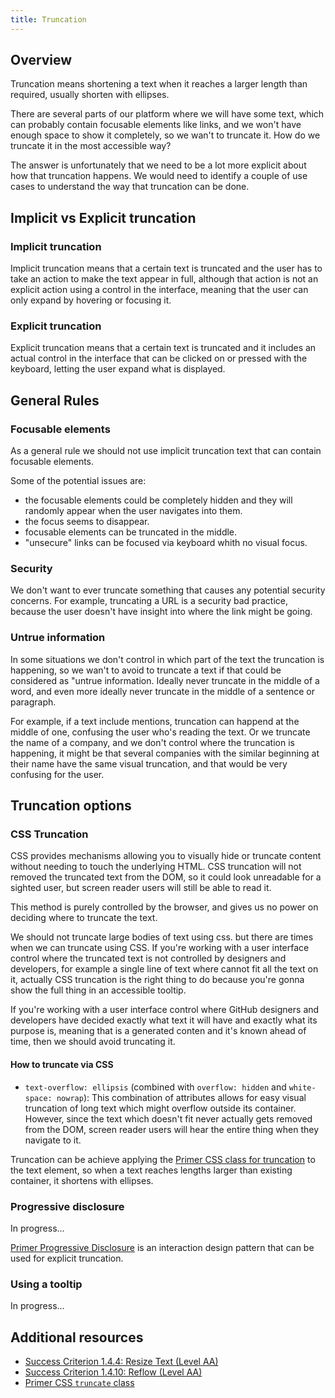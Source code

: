 ```yaml
---
title: Truncation
---
```


## Overview

Truncation means shortening a text when it reaches a larger length than required, usually shorten with ellipses.

There are several parts of our platform where we will have some text, which can probably contain focusable elements like links,
and we won't have enough space to show it completely, so we wan't to truncate it. How do we truncate it in the most accessible way?

The answer is unfortunately that we need to be a lot more explicit about how that truncation happens.
We would need to identify a couple of use cases to understand the way that truncation can be done.

## Implicit vs Explicit truncation

### Implicit truncation

Implicit truncation means that a certain text is truncated and the user has to take an action to make the text appear in full, although that action is not an explicit action using a control in the interface, meaning that the user can only expand by hovering or focusing it.

### Explicit truncation

Explicit truncation means that a certain text is truncated and it includes an actual control in the interface that can be clicked on or pressed with the keyboard,
letting the user expand what is displayed.

## General Rules

### Focusable elements

As a general rule we should not use implicit truncation text that can contain focusable elements.

Some of the potential issues are:
- the focusable elements could be completely hidden and they will randomly appear when the user navigates into them.
- the focus seems to disappear.
- focusable elements can be truncated in the middle.
- "unsecure" links can be focused via keyboard whith no visual focus.

### Security

We don't want to ever truncate something that causes any potential security concerns.
For example, truncating a URL is a security bad practice, because the user doesn't have insight into where the link might be going.

### Untrue information

In some situations we don't control in which part of the text the truncation is happening, so we wan't to avoid to truncate a text if that could be considered as 
"untrue information.
Ideally never truncate in the middle of a word, and even more ideally never truncate in the middle of a sentence or paragraph.

For example, if a text include mentions, truncation can happend at the middle of one, confusing the user who's reading the text.
Or we truncate the name of a company, and we don't control where the truncation is happening, it might be that several companies with the similar beginning at their name have the same visual truncation, and that would be very confusing for the user.

## Truncation options

### CSS Truncation

CSS provides mechanisms allowing you to visually hide or truncate content without needing to touch the underlying HTML.
CSS truncation will not removed the truncated text from the DOM, so it could look unreadable for a sighted user, but screen reader users will still be able to read it.

This method is purely controlled by the browser, and gives us no power on deciding where to truncate the text.

We should not truncate large bodies of text using css. but there are times when we can truncate using CSS. If you're working with a user interface control where the truncated text is not controlled by designers and developers, for example a single line of text where cannot fit all the text on it, actually CSS truncation is the right thing to do because you're gonna show the full thing in an accessible tooltip.

If you're working with a user interface control where GitHub designers and developers have decided exactly what text it will have and exactly what its purpose is, meaning that is a generated conten and it's known ahead of time, then we should avoid truncating it.

#### How to truncate via CSS

- `text-overflow: ellipsis` (combined with `overflow: hidden` and `white-space: nowrap`): This combination of attributes allows for easy visual truncation of long text which might overflow outside its container. However, since the text which doesn't fit never actually gets removed from the DOM, screen reader users will hear the entire thing when they navigate to it.

Truncation can be achieve applying the [Primer CSS class for truncation](https://primer.style/css/components/truncate) to the text element, so when a text reaches lengths larger than existing container, it shortens with ellipses.

### Progressive disclosure

In progress...

[Primer Progressive Disclosure](https://primer.style/design/ui-patterns/progressive-disclosure) is an interaction design pattern that can be used for explicit truncation.

### Using a tooltip

In progress...

## Additional resources
- [Success Criterion 1.4.4: Resize Text (Level AA)](https://www.w3.org/WAI/WCAG21/Understanding/resize-text)
- [Success Criterion 1.4.10: Reflow (Level AA)](https://www.w3.org/WAI/WCAG21/Understanding/reflow.html)
- [Primer CSS `truncate` class](https://primer.style/css/components/truncate)
